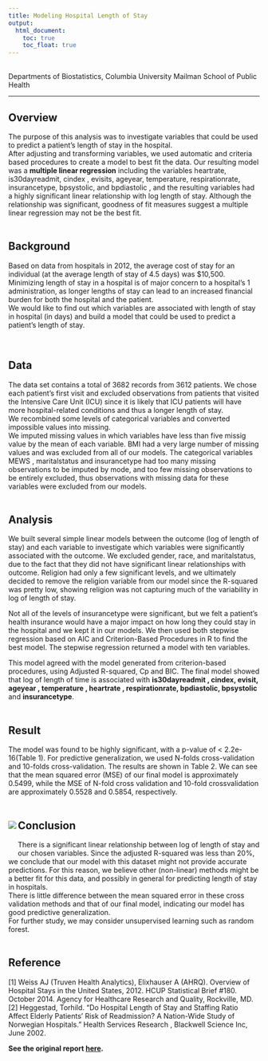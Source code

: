 ---
title: Modeling Hospital Length of Stay
output:
  html_document:
    toc: true
    toc_float: true
---
<br>
Departments of Biostatistics, Columbia University Mailman School of Public Health

***
## Overview
The purpose of this analysis was to investigate variables that could be used to predict a patient's length of stay in the hospital.  
After adjusting and transforming variables, we used automatic and criteria based procedures to create a model to best fit the data. Our resulting model was a **multiple linear regression** including the variables heartrate, is30dayreadmit, cindex , evisits, ageyear, temperature, respirationrate, insurancetype, bpsystolic, and bpdiastolic , and the resulting variables had a highly significant linear relationship with log length of stay. Although the relationship was significant, goodness of fit measures suggest a multiple linear regression may not be the best fit.  
<br>

## Background
Based on data from hospitals in 2012, the average cost of stay for an individual (at the average length of stay of 4.5 days) was $10,500. Minimizing length of stay in a hospital is of major concern to a hospital's 1 administration, as longer lengths of stay can lead to an increased financial burden for both the hospital and the patient.  
We would like to find out which variables are associated with length of stay in hospital (in days) and build a model that could be used to predict a patient's length of stay.

<br>

## Data
The data set contains a total of 3682 records from 3612 patients. We chose each patient's first visit and excluded observations from patients that visited the Intensive Care Unit (ICU) since it is likely that ICU patients will have more hospital-related conditions and thus a longer length of stay.  
We recombined some levels of categorical variables and converted impossible values into missing.    
We imputed missing values in which variables have less than five missig value by the mean of each variable. BMI had a very large number of missing values and was excluded from all of our models. The categorical variables MEWS , maritalstatus and insurancetype had too many missing observations to be imputed by mode, and too few missing observations to be entirely excluded, thus observations
with missing data for these variables were excluded from our models.  
<br>

## Analysis
We built several simple linear models between the outcome (log of length of stay) and each variable to investigate which variables were significantly associated with the outcome. We excluded gender, race, and maritalstatus, due to the fact that they did not have significant linear relationships with outcome. Religion had only a few significant levels, and we ultimately decided to remove the religion variable from our model since the R-squared was pretty low, showing religion was not capturing much of the variability in log of length of stay.  

Not all of the levels of insurancetype were significant, but we felt a patient's health insurance would have a major impact on how long they could stay in the hospital and we kept it in our models. We then used both stepwise regression based on AIC and Criterion-Based Procedures in R to find the best model. The stepwise regression returned a model with ten variables.  

This model agreed with the model generated from criterion-based procedures, using Adjusted R-squared, Cp and BIC. The final model showed that log of length of time is associated with **is30dayreadmit , cindex, evisit, ageyear , temperature , heartrate , respirationrate, bpdiastolic, bpsystolic** and **insurancetype**.  
<br>

## Result
The model was found to be highly significant, with a p-value of < 2.2e-16(Table 1). 
For predictive generalization, we used N-folds cross-validation and 10-folds cross-validation. The results are shown in Table 2. We can see that the mean squared error (MSE) of our final model is approximately 0.5499, while the MSE of N-fold cross validation and 10-fold crossvalidation are approximately 0.5528 and 0.5854, respectively.  
<img align= "left" src="stay.jpg" VSPACE="50"/>
<br>

## Conclusion
There is a significant linear relationship between log of length of stay and our chosen variables.
Since the adjusted R-squared was less than 20%, we conclude that our model with this dataset might not provide accurate predictions. For this reason, we believe other (non-linear) methods might be a better fit for this data, and possibly in general for predicting length of stay in hospitals.  
There is little difference between the mean squared error in these cross validation methods and that of our final model, indicating our model has good predictive generalization.    
For further study, we may consider unsupervised learning such as random forest.  
<br>

## Reference
[1] Weiss AJ (Truven Health Analytics), Elixhauser A (AHRQ). Overview of Hospital Stays in the United States, 2012. HCUP Statistical Brief #180. October 2014. Agency for Healthcare Research and Quality, Rockville, MD.
[2] Heggestad, Torhild. "Do Hospital Length of Stay and Staffing Ratio Affect Elderly Patients' Risk of Readmission? A Nation-Wide Study of Norwegian Hospitals." Health Services Research , Blackwell Science Inc, June 2002.

**See the original report [here](./link_file/final.pdf).**